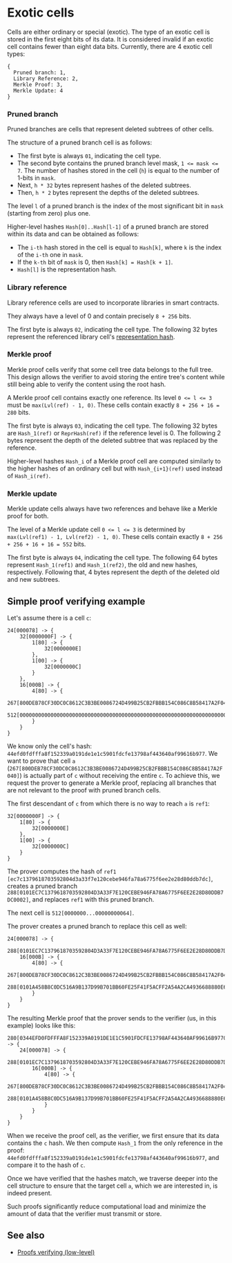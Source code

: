 
# Exotic cells

Cells are either ordinary or special (exotic).
The type of an exotic cell is stored in the first eight bits of its data. It is considered invalid if an exotic cell contains fewer than eight data bits.
Currently, there are 4 exotic cell types:

```text
{
  Pruned branch: 1,
  Library Reference: 2,
  Merkle Proof: 3,
  Merkle Update: 4
}
```

### Pruned branch

Pruned branches are cells that represent deleted subtrees of other cells.

The structure of a pruned branch cell is as follows:

- The first byte is always `01`, indicating the cell type.
- The second byte contains the pruned branch level mask, `1 <= mask <= 7`. The number of hashes stored in the cell (`h`) is equal to the number of 1-bits in `mask`.
- Next, `h * 32` bytes represent hashes of the deleted subtrees.
- Then, `h * 2` bytes represent the depths of the deleted subtrees.

The level `l` of a pruned branch is the index of the most significant bit in `mask` (starting from zero) plus one.

Higher-level hashes `Hash[0]..Hash[l-1]` of a pruned branch are stored within its data and can be obtained as follows:

- The `i-th` hash stored in the cell is equal to `Hash[k]`, where `k` is the index of the `i-th` one in `mask`.
- If the `k-th` bit of `mask` is 0, then `Hash[k] = Hash[k + 1]`.
- `Hash[l]` is the representation hash.

### Library reference

Library reference cells are used to incorporate libraries in smart contracts.

They always have a level of 0 and contain precisely `8 + 256` bits.

The first byte is always `02`, indicating the cell type.
The following 32 bytes represent the referenced library cell's [representation hash](/v3/documentation/data-formats/cells/overview#standard-representation-hash-calculation).

### Merkle proof

Merkle proof cells verify that some cell tree data belongs to the full tree. This design allows the verifier to avoid storing the entire tree's content while still being able to verify the content using the root hash.

A Merkle proof cell contains exactly one reference. Its level `0 <= l <= 3` must be `max(Lvl(ref) - 1, 0)`. These cells contain exactly `8 + 256 + 16 = 280` bits.

The first byte is always `03`, indicating the cell type.
The following 32 bytes are `Hash_1(ref)` or `ReprHash(ref)` if the reference level is 0.
The following 2 bytes represent the depth of the deleted subtree that was replaced by the reference.

Higher-level hashes `Hash_i` of a Merkle proof cell are computed similarly to the higher hashes of an ordinary cell but with `Hash_{i+1}(ref)` used instead of `Hash_i(ref)`.

### Merkle update

Merkle update cells always have two references and behave like a Merkle proof for both.

The level of a Merkle update cell `0 <= l <= 3` is determined by `max(Lvl(ref1) - 1, Lvl(ref2) - 1, 0)`. These cells contain exactly `8 + 256 + 256 + 16 + 16 = 552` bits.

The first byte is always `04`, indicating the cell type.
The following 64 bytes represent `Hash_1(ref1)` and `Hash_1(ref2)`, the old and new hashes, respectively.
Following that, 4 bytes represent the depth of the deleted old and new subtrees.

## Simple proof verifying example

Let's assume there is a cell `c`:

```text
24[000078] -> {
	32[0000000F] -> {
		1[80] -> {
			32[0000000E]
		},
		1[00] -> {
			32[0000000C]
		}
	},
	16[000B] -> {
		4[80] -> {
			267[800DEB78CF30DC0C8612C3B3BE0086724D499B25CB2FBBB154C086C8B58417A2F040],
			512[00000000000000000000000000000000000000000000000000000000000000000000000000000000000000000000000000000000000000000000000000000064]
		}
	}
}
```

We know only the cell's hash: `44efd0fdfffa8f152339a0191de1e1c5901fdcfe13798af443640af99616b977`. We want to prove that cell `a` (`267[800DEB78CF30DC0C8612C3B3BE0086724D499B25CB2FBBB154C086C8B58417A2F040]`) is actually part of `c` without receiving the entire `c`.
To achieve this, we request the prover to generate a Merkle proof, replacing all branches that are not relevant to the proof with pruned branch cells.

The first descendant of `c` from which there is no way to reach `a` is `ref1`:

```text
32[0000000F] -> {
	1[80] -> {
		32[0000000E]
	},
	1[00] -> {
		32[0000000C]
	}
}
```

The prover computes the hash of `ref1` `[ec7c1379618703592804d3a33f7e120cebe946fa78a6775f6ee2e28d80ddb7dc]`, creates a pruned branch `288[0101EC7C1379618703592804D3A33F7E120CEBE946FA78A6775F6EE2E28D80DDB7DC0002]`, and replaces `ref1` with this pruned branch.

The next cell is `512[0000000...00000000064]`.

The prover creates a pruned branch to replace this cell as well:

```text
24[000078] -> {
	288[0101EC7C1379618703592804D3A33F7E120CEBE946FA78A6775F6EE2E28D80DDB7DC0002],
	16[000B] -> {
		4[80] -> {
			267[800DEB78CF30DC0C8612C3B3BE0086724D499B25CB2FBBB154C086C8B58417A2F040],
			288[0101A458B8C0DC516A9B137D99B701BB60FE25F41F5ACFF2A54A2CA4936688880E640000]
		}
	}
}
```

The resulting Merkle proof that the prover sends to the verifier (us, in this example) looks like this:

```text
280[0344EFD0FDFFFA8F152339A0191DE1E1C5901FDCFE13798AF443640AF99616B9770003] -> {
	24[000078] -> {
		288[0101EC7C1379618703592804D3A33F7E120CEBE946FA78A6775F6EE2E28D80DDB7DC0002],
		16[000B] -> {
			4[80] -> {
				267[800DEB78CF30DC0C8612C3B3BE0086724D499B25CB2FBBB154C086C8B58417A2F040],
				288[0101A458B8C0DC516A9B137D99B701BB60FE25F41F5ACFF2A54A2CA4936688880E640000]
			}
		}
	}
}
```

When we receive the proof cell, as the verifier, we first ensure that its data contains the `c` hash. We then compute `Hash_1` from the only reference in the proof: `44efd0fdfffa8f152339a0191de1e1c5901fdcfe13798af443640af99616b977`, and compare it to the hash of `c`.

Once we have verified that the hashes match, we traverse deeper into the cell structure to ensure that the target cell `a`, which we are interested in, is indeed present.

Such proofs significantly reduce computational load and minimize the amount of data that the verifier must transmit or store.

## See also

- [Proofs verifying (low-level)](/v3/documentation/dapps/proofs)

<Feedback />
